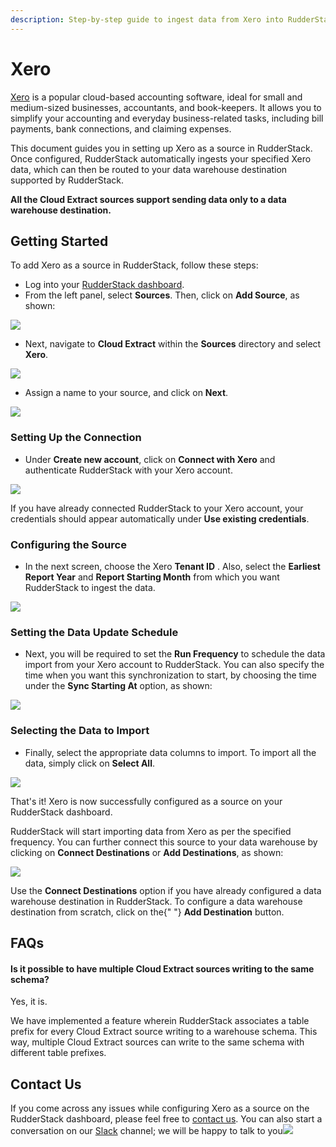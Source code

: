 ```yaml
---
description: Step-by-step guide to ingest data from Xero into RudderStack.
---
```


# Xero

[Xero](https://www.xero.com/us/) is a popular cloud-based accounting software, ideal for small and medium-sized businesses, accountants, and book-keepers. It allows you to simplify your accounting and everyday business-related tasks, including bill payments, bank connections, and claiming expenses.

This document guides you in setting up Xero as a source in RudderStack. Once configured, RudderStack automatically ingests your specified Xero data, which can then be routed to your data warehouse destination supported by RudderStack.

<div class="infoBlock">

<strong>All the Cloud Extract sources support sending data only to a data warehouse destination.</strong>

</div>

## Getting Started

To add Xero as a source in RudderStack, follow these steps:

- Log into your [RudderStack dashboard](https://app.rudderlabs.com/signup?type=freetrial).
- From the left panel, select **Sources**. Then, click on **Add Source**, as shown:

<img src="https://gblobscdn.gitbook.com/assets%2F-Lq5Ea6fHVg3dSxMCgyQ%2F-MOehucaPVJeehiI6kGM%2F-MOewizUa40U7fa-Ny3L%2F1.png?alt=media&token=33f4d672-e6f3-4fc8-9b49-09c772d79e93" />

- Next, navigate to **Cloud Extract** within the **Sources** directory and select **Xero**.

<img src="../../images/assets/2 (14).png" />

- Assign a name to your source, and click on **Next**.

<img src="../../images/assets/3 (12).png" />

### Setting Up the Connection

- Under **Create new account**, click on **Connect with Xero** and authenticate RudderStack with your Xero account.

<img src="../../images/assets/screen-shot-2021-02-23-at-6.27.30-pm.png" />

<div class="infoBlock">

If you have already connected RudderStack to your Xero account, your credentials should appear automatically under <strong>Use existing credentials</strong>.

</div>

### Configuring the Source

- In the next screen, choose the Xero **Tenant ID** . Also, select the **Earliest Report Year** and **Report Starting Month** from which you want RudderStack to ingest the data.

<img src="../../images/assets/screen-shot-2021-02-23-at-6.27.16-pm.png" />

### Setting the Data Update Schedule

- Next, you will be required to set the **Run Frequency** to schedule the data import from your Xero account to RudderStack. You can also specify the time when you want this synchronization to start, by choosing the time under the **Sync Starting At** option, as shown:

<img src="../../images/assets/screen-shot-2021-02-23-at-6.27.53-pm.png" />

### Selecting the Data to Import

- Finally, select the appropriate data columns to import. To import all the data, simply click on **Select All**.

<img src="../../images/assets/screen-shot-2021-02-23-at-6.28.10-pm.png" />

That's it! Xero is now successfully configured as a source on your RudderStack dashboard.

RudderStack will start importing data from Xero as per the specified frequency. You can further connect this source to your data warehouse by clicking on **Connect Destinations** or **Add Destinations**, as shown:

<img src="../../images/assets/screen-shot-2021-02-23-at-6.28.27-pm.png" />

<div class="successBlock">

  Use the <strong>Connect Destinations</strong> option if you have already
  configured a data warehouse destination in RudderStack. To configure a data
  warehouse destination from scratch, click on the{" "}
  <strong>Add Destination</strong> button.
</div>

## FAQs

#### Is it possible to have multiple Cloud Extract sources writing to the same schema?

Yes, it is.

We have implemented a feature wherein RudderStack associates a table prefix for every Cloud Extract source writing to a warehouse schema. This way, multiple Cloud Extract sources can write to the same schema with different table prefixes.

## Contact Us

If you come across any issues while configuring Xero as a source on the RudderStack dashboard, please feel free to [contact us](mailto:%20docs@rudderstack.com). You can also start a conversation on our [Slack](https://rudderstack.com/join-rudderstack-slack-community) channel; we will be happy to talk to you![  
](https://rudderstack.com/docs/cloud-extract-sources/pipedrive)
